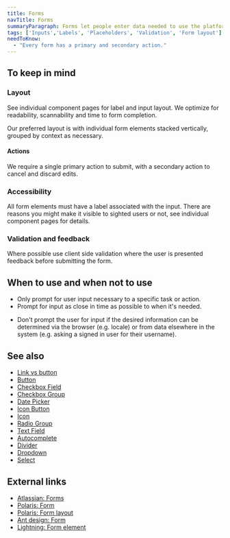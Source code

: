 ```yaml
---
title: Forms
navTitle: Forms
summaryParagraph: Forms let people enter data needed to use the platform.
tags: ['Inputs','Labels', 'Placeholders', 'Validation', 'Form layout']
needToKnow:
  - "Every form has a primary and secondary action."
---
```



## To keep in mind

### Layout

See individual component pages for label and input layout.
We optimize for readability, scannability and time to form completion.

Our preferred layout is with individual form elements stacked vertically, grouped by context as necessary. 

#### Actions

We require a single primary action to submit, with a secondary action to cancel and discard edits.

### Accessibility

All form elements must have a label associated with the input. There are reasons you might make it visible to sighted users or not, see individual component pages for details.

### Validation and feedback

Where possible use client side validation where the user is presented feedback before submitting the form.

## When to use and when not to use

<WhenToUseAndWhenNotToUse>
<WhenToUse>

- Only prompt for user input necessary to a specific task or action.
- Prompt for input as close in time as possible to when it's needed. 

</WhenToUse>
<WhenNotToUse>

- Don't prompt the user for input if the desired information can be determined via the browser (e.g. locale) or from data elsewhere in the system (e.g. asking a signed in user for their username).

</WhenNotToUse>
</WhenToUseAndWhenNotToUse>

## See also
- [Link vs button](/guidelines/link-vs-button)
- [Button](/components/button)
- [Checkbox Field](/components/checkbox-field)
- [Checkbox Group](/components/checkbox-group)
- [Date Picker](/components/date-picker)
- [Icon Button](/components/icon-button)
- [Icon](/components/icon)
- [Radio Group](/components/radio-group)
- [Text Field](/components/text-field)
- [Autocomplete](/components/autocomplete)
- [Divider](/components/divider)
- [Dropdown](/components/dropdown)
- [Select](/components/select)

## External links

- [Atlassian: Forms](https://www.atlassian.design/guidelines/product/patterns/forms)
- [Polaris: Form](https://polaris.shopify.com/components/forms/form)
- [Polaris: Form layout](https://polaris.shopify.com/components/forms/form-layout)
- [Ant design: Form](https://ant.design/components/form/?locale=en-US#header)
- [Lightning: Form element](https://www.lightningdesignsystem.com/components/form-element/)
